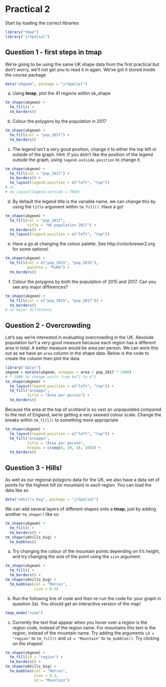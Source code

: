 # Practical 2

Start by loading the correct libraries

```r
library("tmap")
library("jrSpatial")
```

## Question 1 - first steps in tmap

We're going to be using the same UK shape data from the first practical but don't worry, we'll not get you to read it in again. We've got it stored inside the course package
```r
data("ukgeom", package = "jrSpatial")
```

a) Using **tmap**, plot the 41 regions within uk_shape
```r
tm_shape(ukgeom) +
  tm_fill() +
  tm_borders()
```

b) Colour the polygons by the population in 2017
```r
tm_shape(ukgeom) + 
  tm_fill(col = "pop_2017") +
  tm_borders()
```

c) The legend isn't a very good position, change it to either the top left or outside of the graph. Hint: If you doin't like the position of the legend outside the graph, using `legend.outside.position` to change it.
```r
tm_shape(ukgeom) +
  tm_fill(col = "pop_2017") +
  tm_borders() +
  tm_layout(legend.position = c("left", "top"))
# or
# tm_layout(legend.outside = TRUE)
```

d) By default the legend title is the variable name, we can change this by using the `title` argument within `tm_fill()`. Have a go!
```r
tm_shape(ukgeom) +
  tm_fill(col = "pop_2017",
          title = "UK population 2017") +
  tm_borders() +
  tm_layout(legend.position = c("left", "top"))
```

e) Have a go at changing the colour palette. See http://colorbrewer2.org for some options!
```r
tm_shape(ukgeom) +
  tm_fill(col = c("pop_2015", "pop_2015"),
          palette = "PuRd") +
  tm_borders()
```

f) Colour the polygons by both the population of 2015 and 2017. Can you see any major differences?
```r
tm_shape(ukgeom) +
  tm_fill(col = c("pop_2015", "pop_2017")) +
  tm_borders()
# no major difference
```

## Question 2 - Overcrowding

Let's say we're interested in evaluating overcrowding in the UK. Absolute population isn't a very good measure because each region has a different area in total. A better measure would be area per person. We can work this out as we have an `area` column in the shape data. Below is the code to create the column then plot the data
```r
library("dplyr")
ukgeom = mutate(ukgeom, areapps = area / pop_2017 * 1000)
# * 1000 to change units from km^2 to m^2
tm_shape(ukgeom) + 
  tm_layout(legend.position = c("left", "top")) +
  tm_fill("areapps",
          title = "Area per person") +
  tm_borders()
```

Because the area at the top of scotland is so vast an unpopulated compared to the rest of England, we're getting a very skewed colour scale. Change the breaks within `tm_fill()` to something more appropriate

```r
tm_shape(ukgeom) +
  tm_layout(legend.position = c("left", "top")) +
  tm_fill("areapps", 
          title = "Area per person",
          breaks = c(seq(0, 20, 4), 100)) +
  tm_borders()
```

## Question 3 - Hills!

As well as our regional polygons data for the UK, we also have a data set of points for the highest hill (or mountain) in each region. You can load the data like so
```r
data("ukhills_big", package = "jrSpatial")
```

We can add several layers of different shapes onto a **tmap**, just by adding another `tm_shape()` like so
```r
tm_shape(ukgeom) + 
  tm_fill() + 
  tm_borders() + 
tm_shape(ukhills_big) + 
  tm_bubbles()
```

a) Try changing the colour of the mountain points depending on it's height, and try changing the size of the point using the `size` argument.
```r
tm_shape(ukgeom) + 
  tm_fill() + 
  tm_borders() + 
tm_shape(ukhills_big) + 
  tm_bubbles(col = "Metres", 
             size = 0.5)
```

b) Run the following line of code and then re-run the code for your graph in question 3a). You should get an interactive version of the map!
```r
tmap_mode("view")
```

c) Currently the text that appear when you hover over a region is the region code, instead of the region name. For mountains this text is the region, instead of the mountain name. Try adding the arguments `id = "region"` to `tm_fill()` and `id = "Mountain"` to `tm_bubbles()`. Try clicking on the shapes!
```r
tm_shape(ukgeom) + 
  tm_fill(id = "region") + 
  tm_borders() + 
tm_shape(ukhills_big) + 
  tm_bubbles(col = "Metres", 
             size = 0.1, 
             id = "Mountain") 
```

